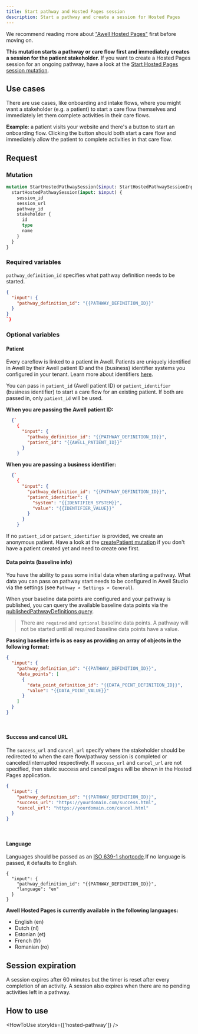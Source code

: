 ```yaml
---
title: Start pathway and Hosted Pages session
description: Start a pathway and create a session for Hosted Pages
---
```


We recommend reading more about ["Awell Hosted Pages"](/awell-orchestration/docs/interact-with-care-flows/awell-hosted-pages/overview-hosted-pages) first before moving on.

**This mutation starts a pathway or care flow first and immediately creates a session for the patient stakeholder.** If you want to create a Hosted Pages session for an ongoing pathway, have a look at the [Start Hosted Pages session mutation](/awell-orchestration/api-reference/mutations/start-hosted-pages-session).

## Use cases

There are use cases, like onboarding and intake flows, where you might want a stakeholder (e.g. a patient) to start a care flow themselves and immediately let them complete activities in their care flows.

**Example**: a patient visits your website and there's a button to start an onboarding flow. Clicking the button should both start a care flow and immediately allow the patient to complete activities in that care flow.

## Request

### Mutation

```graphql
mutation StartHostedPathwaySession($input: StartHostedPathwaySessionInput!) {
  startHostedPathwaySession(input: $input) {
    session_id
    session_url
    pathway_id
    stakeholder {
      id
      type
      name
    }
  }
}
```

### Required variables

`pathway_definition_id` specifies what pathway definition needs to be started.

```json
{
  "input": {
    "pathway_definition_id": "{{PATHWAY_DEFINITION_ID}}"
  }
}
`}
```

### Optional variables

#### Patient

Every careflow is linked to a patient in Awell. Patients are uniquely identified in Awell by their Awell patient ID and the (business) identifier systems you configured in your tenant. Learn more about identifiers [here](/awell-orchestration/docs/misc/patient-identifiers).

You can pass in `patient_id` (Awell patient ID) or `patient_identifier` (business identifier) to start a care flow for an existing patient. If both are passed in, only `patient_id` will be used.

**When you are passing the Awell patient ID:**

```json
  {`
    {
      "input": {
        "pathway_definition_id": "{{PATHWAY_DEFINITION_ID}}",
        "patient_id": "{{AWELL_PATIENT_ID}}"
      }
    }
```

**When you are passing a business identifier:**

```json
  {`
    {
      "input": {
        "pathway_definition_id": "{{PATHWAY_DEFINITION_ID}}",
        "patient_identifier": {
          "system": "{{IDENTIFIER_SYSTEM}}",
          "value": "{{IDENTIFIER_VALUE}}"
        }
      }
    }
```

If no `patient_id` or `patient_identifier` is provided, we create an anonymous patient. Have a look at the [createPatient mutation](/awell-orchestration/api-reference/mutations/create-patient) if you don't have a patient created yet and need to create one first.

#### Data points (baseline info)

You have the ability to pass some initial data when starting a pathway. What data you can pass on pathway start needs to be configured in Awell Studio via the settings (see `Pathway > Settings > General`).

When your baseline data points are configured and your pathway is published, you can query the available baseline data points via the [publishedPathwayDefinitions query](/awell-orchestration/api-reference/queries/get-published-pathways).

> There are `required` and `optional` baseline data points. A pathway will not be started until all required baseline data points have a value.

**Passing baseline info is as easy as providing an array of objects in the following format:**

```json
{
  "input": {
    "pathway_definition_id": "{{PATHWAY_DEFINITION_ID}}",
    "data_points": [
      {
        "data_point_definition_id": "{{DATA_POINT_DEFINITION_ID}}",
        "value": "{{DATA_POINT_VALUE}}"
      }
    ]
  }
}
```

<br />

#### Success and cancel URL

The `success_url` and `cancel_url` specify where the stakeholder should be redirected to when the care flow/pathway session is completed or canceled/interrupted respectively. If `success_url` and `cancel_url` are not specified, then static success and cancel pages will be shown in the Hosted Pages application.

```json
{
  "input": {
    "pathway_definition_id": "{{PATHWAY_DEFINITION_ID}}",
    "success_url": "https://yourdomain.com/success.html",
    "cancel_url": "https://yourdomain.com/cancel.html"
  }
}
```
<br />

#### Language

Languages should be passed as an [ISO 639-1 shortcode](https://en.wikipedia.org/wiki/List_of_ISO_639-1_codes).If no language is passed, it defaults to English.

```
{
  "input": {
    "pathway_definition_id": "{{PATHWAY_DEFINITION_ID}}",
    "language": "en"
  }
}
```

**Awell Hosted Pages is currently available in the following languages:**

- English (en)
- Dutch (nl)
- Estonian (et)
- French (fr)
- Romanian (ro)

## Session expiration

A session expires after 60 minutes but the timer is reset after every completion of an activity. A session also expires when there are no pending activities left in a pathway.

## How to use

<HowToUse storyIds={['hosted-pathway']} />
